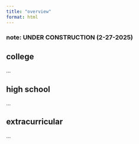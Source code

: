 ```yaml
---
title: "overview"
format: html
---
```


### note: UNDER CONSTRUCTION (2-27-2025)
## college

...

## high school

...

## extracurricular

...